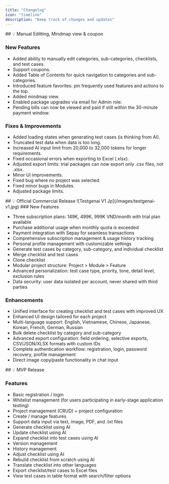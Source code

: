 ```yaml
---
title: "Changelog"
icon: "timeline"
description: "Keep track of changes and updates"
---
```


<Update label="16/07/2025" description="v1.1.0">
  ## 💡 Manual Editting, Mindmap view & coupon

  ### New Features

  - Added ability to manually edit categories, sub-categories, checklists, and test cases.
  - Support coupons.
  - Added Table of Contents for quick navigation to categories and sub-categories.
  - Introduced feature favorites: pin frequently used features and actions to the top.
  - Added mindmap view.
  - Enabled package upgrades via email for Admin role.
  - Pending bills can now be viewed and paid if still within the 30-minute payment window.

  ### Fixes & Improvements

  - Added loading states when generating test cases (is thinking from AI).
  - Truncated test data when data is too long.
  - Increased AI input limit from 20,000 to 32,000 tokens for longer requirements.
  - Fixed occasional errors when exporting to Excel (.xlsx).
  - Adjusted export limits: trial packages can now export only .csv files, not .xlsx.
  - Minor UI improvements.
  - Fixed bug where no project was selected.
  - Fixed minor bugs in Modules.
  - Adjusted package limits.
</Update>

<Update label="24/06/2025" description="v1.0.0">
  ## 💡 Official Commercial Release

  <Frame>
    ![Testgenai V1 Jp](/images/testgenai-v1.jpg)
  </Frame>
  ### New Features

  - Three subscription plans: 149K, 499K, 999K VND/month with trial plan available
  - Purchase additional usage when monthly quota is exceeded
  - Payment integration with Sepay for seamless transactions
  - Comprehensive subscription management & usage history tracking
  - Personal profile management with customizable settings
  - Generate test cases by category, sub-category, and individual checklist
  - Merge checklist and test cases
  - Clone checklist
  - Modular project structure: Project \> Module \> Feature
  - Advanced personalization: test case type, priority, tone, detail level, exclusion rules
  - Data security: user data isolated per account, never shared with third parties

  ### Enhancements

  - Unified interface for creating checklist and test cases with improved UX
  - Enhanced UI design tailored for each project
  - Multi-language support: English, Vietnamese, Chinese, Japanese, Korean, French, German, Russian
  - Bulk delete checklist by category and sub-category
  - Advanced export configuration: field ordering, selective exports, CSV/JSON/XLSX formats with custom IDs
  - Complete authentication workflow: registration, login, password recovery, profile management
  - Direct image copy/paste functionality in chat input
</Update>

<Update label="26/04/2025" description="MVP">
  ## 💡 MVP Release

  ### Features

  - Basic registration / login
  - Whitelist management (for users participating in early-stage application testing)
  - Project management (CRUD) \+ project configuration
  - Create / manage features
  - Support data input via text, image, PDF, and .txt files
  - Generate checklist using AI
  - Update checklist using AI
  - Expand checklist into test cases using AI
  - Version management
  - History management
  - Adjust checklist using AI
  - Rebuild checklist from scratch using AI
  - Translate checklist into other languages
  - Export checklist/test cases to Excel files
  - View test cases in table format with search/filter options
</Update>